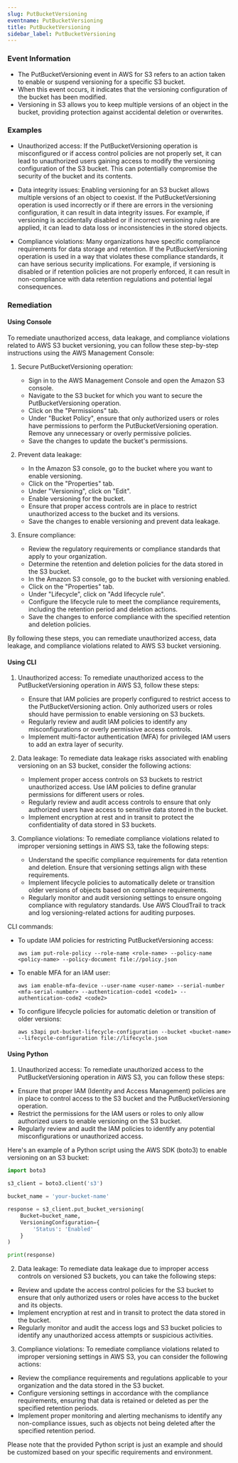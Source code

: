 ```yaml
--- 
slug: PutBucketVersioning
eventname: PutBucketVersioning
title: PutBucketVersioning
sidebar_label: PutBucketVersioning
---
```

                       
### Event Information

- The PutBucketVersioning event in AWS for S3 refers to an action taken to enable or suspend versioning for a specific S3 bucket.
- When this event occurs, it indicates that the versioning configuration of the bucket has been modified.
- Versioning in S3 allows you to keep multiple versions of an object in the bucket, providing protection against accidental deletion or overwrites.


### Examples

- Unauthorized access: If the PutBucketVersioning operation is misconfigured or if access control policies are not properly set, it can lead to unauthorized users gaining access to modify the versioning configuration of the S3 bucket. This can potentially compromise the security of the bucket and its contents.

- Data integrity issues: Enabling versioning for an S3 bucket allows multiple versions of an object to coexist. If the PutBucketVersioning operation is used incorrectly or if there are errors in the versioning configuration, it can result in data integrity issues. For example, if versioning is accidentally disabled or if incorrect versioning rules are applied, it can lead to data loss or inconsistencies in the stored objects.

- Compliance violations: Many organizations have specific compliance requirements for data storage and retention. If the PutBucketVersioning operation is used in a way that violates these compliance standards, it can have serious security implications. For example, if versioning is disabled or if retention policies are not properly enforced, it can result in non-compliance with data retention regulations and potential legal consequences.

### Remediation

#### Using Console

To remediate unauthorized access, data leakage, and compliance violations related to AWS S3 bucket versioning, you can follow these step-by-step instructions using the AWS Management Console:

1. Secure PutBucketVersioning operation:
   - Sign in to the AWS Management Console and open the Amazon S3 console.
   - Navigate to the S3 bucket for which you want to secure the PutBucketVersioning operation.
   - Click on the "Permissions" tab.
   - Under "Bucket Policy", ensure that only authorized users or roles have permissions to perform the PutBucketVersioning operation. Remove any unnecessary or overly permissive policies.
   - Save the changes to update the bucket's permissions.

2. Prevent data leakage:
   - In the Amazon S3 console, go to the bucket where you want to enable versioning.
   - Click on the "Properties" tab.
   - Under "Versioning", click on "Edit".
   - Enable versioning for the bucket.
   - Ensure that proper access controls are in place to restrict unauthorized access to the bucket and its versions.
   - Save the changes to enable versioning and prevent data leakage.

3. Ensure compliance:
   - Review the regulatory requirements or compliance standards that apply to your organization.
   - Determine the retention and deletion policies for the data stored in the S3 bucket.
   - In the Amazon S3 console, go to the bucket with versioning enabled.
   - Click on the "Properties" tab.
   - Under "Lifecycle", click on "Add lifecycle rule".
   - Configure the lifecycle rule to meet the compliance requirements, including the retention period and deletion actions.
   - Save the changes to enforce compliance with the specified retention and deletion policies.

By following these steps, you can remediate unauthorized access, data leakage, and compliance violations related to AWS S3 bucket versioning.

#### Using CLI

1. Unauthorized access: To remediate unauthorized access to the PutBucketVersioning operation in AWS S3, follow these steps:
   - Ensure that IAM policies are properly configured to restrict access to the PutBucketVersioning action. Only authorized users or roles should have permission to enable versioning on S3 buckets.
   - Regularly review and audit IAM policies to identify any misconfigurations or overly permissive access controls.
   - Implement multi-factor authentication (MFA) for privileged IAM users to add an extra layer of security.

2. Data leakage: To remediate data leakage risks associated with enabling versioning on an S3 bucket, consider the following actions:
   - Implement proper access controls on S3 buckets to restrict unauthorized access. Use IAM policies to define granular permissions for different users or roles.
   - Regularly review and audit access controls to ensure that only authorized users have access to sensitive data stored in the bucket.
   - Implement encryption at rest and in transit to protect the confidentiality of data stored in S3 buckets.

3. Compliance violations: To remediate compliance violations related to improper versioning settings in AWS S3, take the following steps:
   - Understand the specific compliance requirements for data retention and deletion. Ensure that versioning settings align with these requirements.
   - Implement lifecycle policies to automatically delete or transition older versions of objects based on compliance requirements.
   - Regularly monitor and audit versioning settings to ensure ongoing compliance with regulatory standards. Use AWS CloudTrail to track and log versioning-related actions for auditing purposes.

CLI commands:
- To update IAM policies for restricting PutBucketVersioning access:
  ```
  aws iam put-role-policy --role-name <role-name> --policy-name <policy-name> --policy-document file://policy.json
  ```

- To enable MFA for an IAM user:
  ```
  aws iam enable-mfa-device --user-name <user-name> --serial-number <mfa-serial-number> --authentication-code1 <code1> --authentication-code2 <code2>
  ```

- To configure lifecycle policies for automatic deletion or transition of older versions:
  ```
  aws s3api put-bucket-lifecycle-configuration --bucket <bucket-name> --lifecycle-configuration file://lifecycle.json
  ```

#### Using Python

1. Unauthorized access: To remediate unauthorized access to the PutBucketVersioning operation in AWS S3, you can follow these steps:

- Ensure that proper IAM (Identity and Access Management) policies are in place to control access to the S3 bucket and the PutBucketVersioning operation.
- Restrict the permissions for the IAM users or roles to only allow authorized users to enable versioning on the S3 bucket.
- Regularly review and audit the IAM policies to identify any potential misconfigurations or unauthorized access.

Here's an example of a Python script using the AWS SDK (boto3) to enable versioning on an S3 bucket:

```python
import boto3

s3_client = boto3.client('s3')

bucket_name = 'your-bucket-name'

response = s3_client.put_bucket_versioning(
    Bucket=bucket_name,
    VersioningConfiguration={
        'Status': 'Enabled'
    }
)

print(response)
```

2. Data leakage: To remediate data leakage due to improper access controls on versioned S3 buckets, you can take the following steps:

- Review and update the access control policies for the S3 bucket to ensure that only authorized users or roles have access to the bucket and its objects.
- Implement encryption at rest and in transit to protect the data stored in the bucket.
- Regularly monitor and audit the access logs and S3 bucket policies to identify any unauthorized access attempts or suspicious activities.

3. Compliance violations: To remediate compliance violations related to improper versioning settings in AWS S3, you can consider the following actions:

- Review the compliance requirements and regulations applicable to your organization and the data stored in the S3 bucket.
- Configure versioning settings in accordance with the compliance requirements, ensuring that data is retained or deleted as per the specified retention periods.
- Implement proper monitoring and alerting mechanisms to identify any non-compliance issues, such as objects not being deleted after the specified retention period.

Please note that the provided Python script is just an example and should be customized based on your specific requirements and environment.


 